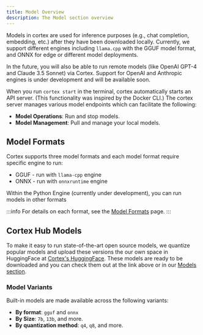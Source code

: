 ```yaml
---
title: Model Overview
description: The Model section overview
---
```


Models in cortex are used for inference purposes (e.g., chat completion, embedding, etc.) after they
have been downloaded locally. Currently, we support different engines including `llama.cpp` with the
GGUF model format, and ONNX for edge or different model deployments.

In the future, you will also be able to run remote models (like OpenAI GPT-4 and Claude 3.5 Sonnet) via
Cortex. Support for OpenAI and Anthropic engines is under development and will be available soon.

When you run `cortex start` in the terminal, cortex automatically starts an API server. (This
functionality was inspired by the Docker CLI.) The cortex server manages various model endpoints which
can facilitate the following:
- **Model Operations**: Run and stop models.
- **Model Management**: Pull and manage your local models.

## Model Formats

Cortex supports three model formats and each model format require specific engine to run:
- GGUF - run with `llama-cpp` engine
- ONNX - run with `onnxruntime` engine

Within the Python Engine (currently under development), you can run models in other formats

:::info
For details on each format, see the [Model Formats](/docs/capabilities/models/model-yaml#model-formats) page.
:::

## Cortex Hub Models

To make it easy to run state-of-the-art open source models, we quantize popular models and upload these
versions the our own space in HuggingFace at [Cortex's HuggingFace](https://huggingface.co/cortexso).
These models are ready to be downloaded and you can check them out at the link above or in our [Models section](/models).

### Model Variants

Built-in models are made available across the following variants:

- **By format**: `gguf` and `onnx`
- **By Size**: `7b`, `13b`, and more.
- **By quantization method**: `q4`, `q8`, and more.
